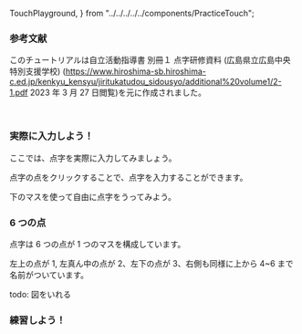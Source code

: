   TouchPlayground,
} from "../../../../../components/PracticeTouch";

### 参考文献

このチュートリアルは自立活動指導書 別冊１ 点字研修資料 (広島県立広島中央特別支援学校) (https://www.hiroshima-sb.hiroshima-c.ed.jp/kenkyu_kensyu/jiritukatudou_sidousyo/additional%20volume1/2-1.pdf 2023 年 3 月 27 日閲覧)を元に作成されました。

<br />

### 実際に入力しよう！

ここでは、点字を実際に入力してみましょう。

点字の点をクリックすることで、点字を入力することができます。

下のマスを使って自由に点字をうってみよう。

<TouchPlayground />

### 6 つの点

点字は 6 つの点が 1 つのマスを構成しています。

左上の点が 1, 左真ん中の点が 2、左下の点が 3、右側も同様に上から 4~6 まで名前がついています。

todo: 図をいれる

### 練習しよう！

<PracticeTouch
  question="Q1 「め」(⠿)を入力してください。"
  answer="め"
  length={1}
  brailleDotCount={6}
/>
<br />
<PracticeTouch
  question="Q2 「てんじ」(⠟⠴⠐⠳)を入力してください。"
  answer="てんじ"
  length={4}
  brailleDotCount={6}
/>
